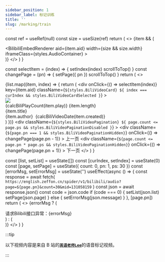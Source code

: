 ```yaml
---
sidebar_position: 1
sidebar_label: 标记训练
title: ''
slug: /marking/train
---
```



  const ref = useRef(null)
  const size = useSize(ref)
  return (
    <>
      {item && (
        <div ref={ref} className={styles.BiliAudioView} id="bili-audio">
          <BilibiliEmbedRenderer
            aid={item.aid}
            width={size && size.width}
            iframeClass={styles.AudioContainer}
          ></BilibiliEmbedRenderer>
        </div>
      )}
    </>
  )
}

  const selectItem = (index) => {
    setIndex(index)
    scrollToTop()
  }
  const changePage = (pn) => {
    setPage({ pn })
    scrollToTop()
  }
  return (
    <>
      <div className={styles.BiliVideoCardList}>
        {list.map((item, index) => {
          return (
            <div
              onClick={() => selectItem(index)}
              key={item.aid}
              className={`${styles.BiliVideoCard} ${
                index === curIndex && styles.BiliVideoCardSelected
              }`}
            >
              <div className={styles.BiliVideoCardImgWarp}>
                <img className={styles.BiliVideoCardImg} src={item.pic} />
                <div className={styles.BiliVideoCardStats}></div>
                <BiliVideoCardStatsIcon
                  className={styles.BiliVideoCardStatsIcon}
                ></BiliVideoCardStatsIcon>
                <span className={styles.BiliVideoCardStatsCount}>
                  {calcBiliPlayCount(item.play)}
                </span>
                <span className={styles.BiliVideoCardStatsDuration}>{item.length}</span>
              </div>
              <div className={styles.BiliVideoCardInfo}>
                <div>{item.title}</div>
                <div className={styles.BiliVideoCardInfoAuthor}>
                  {item.author} &nbsp;{calcBiliVideoDate(item.created)}
                </div>
              </div>
            </div>
          )
        })}
      </div>
      <div
        className={`${styles.BiliVideoPagination} ${
          page.count <= page.ps && styles.BiliVideoPaginationDisabled
        }`}
      >
        <div
          className={`${page.pn === 1 && styles.BiliVideoPaginationHidden}`}
          onClick={() => changePage(page.pn - 1)}
        >
          上一页
        </div>
        <div
          className={`${page.count <= page.pn * page.ps && styles.BiliVideoPaginationHidden}`}
          onClick={() => changePage(page.pn + 1)}
        >
          下一页
        </div>
      </div>
    </>
  )
}

  const [list, setList] = useState([])
  const [curIndex, setIndex] = useState(0)
  const [page, setPage] = useState({ count: 0, pn: 1, ps: 30 })
  const [errorMsg, setErrorMsg] = useState('')
  useEffect(async () => {
    const response = await fetch(
      `https://english.zeffon.cn/spider/v1/bilibili/audio?page=${page.pn}&count=30&mid=131058159`
    )
    const json = await response.json()
    const code = json.code
    if (code === 0) {
      setList(json.list)
      setPage(json.page)
    } else {
      setErrorMsg(json.message)
    }
  }, [page.pn])
  return (
    <>
      {errorMsg ? (
        <div className={styles.BilibiliErrorMsg}>请求Bilibili接口异常：{errorMsg}</div>
      ) : (
        <div>
          <BiliAudioView item={list[curIndex]}></BiliAudioView>
          <BiliVideoCardContainer
            list={list}
            curIndex={curIndex}
            setIndex={setIndex}
            page={page}
            setPage={setPage}
          ></BiliVideoCardContainer>
        </div>
      )}
    </>
  )
}

:::tip

以下视频内容是来自 B 站的[**`英语老师Lee`**](https://space.bilibili.com/131058159)的语音标记视频。

:::

<MarkingTrain></MarkingTrain>
